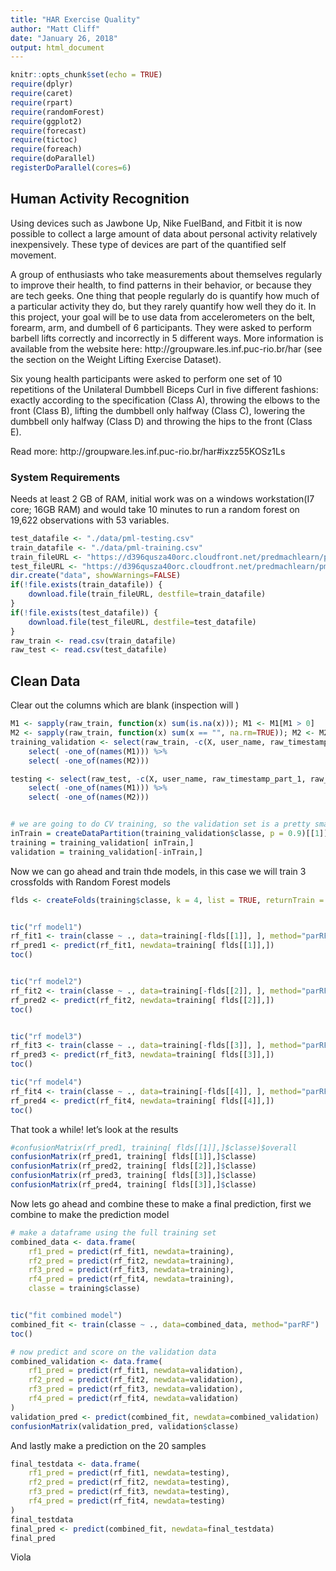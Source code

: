 ```yaml
---
title: "HAR Exercise Quality"
author: "Matt Cliff"
date: "January 26, 2018"
output: html_document
---
```


```r
knitr::opts_chunk$set(echo = TRUE)
require(dplyr)
require(caret)
require(rpart)
require(randomForest)
require(ggplot2)
require(forecast)
require(tictoc)
require(foreach)
require(doParallel)
registerDoParallel(cores=6)
```

## Human Activity Recognition

Using devices such as Jawbone Up, Nike FuelBand, and Fitbit it is now possible to collect a large amount of data about personal activity relatively inexpensively. These type of devices are part of the quantified self movement. 

A group of enthusiasts who take measurements about themselves regularly to improve their health, to find patterns in their behavior, or because they are tech geeks. One thing that people regularly do is quantify how much of a particular activity they do, but they rarely quantify how well they do it. In this project, your goal will be to use data from accelerometers on the belt, forearm, arm, and dumbell of 6 participants. They were asked to perform barbell lifts correctly and incorrectly in 5 different ways. More information is available from the website here: http://groupware.les.inf.puc-rio.br/har (see the section on the Weight Lifting Exercise Dataset).

Six young health participants were asked to perform one set of 10 repetitions of the Unilateral Dumbbell Biceps Curl in five different fashions: exactly according to the specification (Class A), throwing the elbows to the front (Class B), lifting the dumbbell only halfway (Class C), lowering the dumbbell only halfway (Class D) and throwing the hips to the front (Class E).

Read more: http://groupware.les.inf.puc-rio.br/har#ixzz55KOSz1Ls


### System Requirements
Needs at least 2 GB of RAM, initial work was on a windows workstation(I7 core; 16GB RAM) and would take 10 minutes to run a random forest on 19,622 observations with 53 variables.


```r
test_datafile <- "./data/pml-testing.csv"
train_datafile <- "./data/pml-training.csv"
train_fileURL <- "https://d396qusza40orc.cloudfront.net/predmachlearn/pml-training.csv"
test_fileURL <- "https://d396qusza40orc.cloudfront.net/predmachlearn/pml-testing.csv"
dir.create("data", showWarnings=FALSE)
if(!file.exists(train_datafile)) {
    download.file(train_fileURL, destfile=train_datafile)
}
if(!file.exists(test_datafile)) {
    download.file(test_fileURL, destfile=test_datafile)
}
raw_train <- read.csv(train_datafile)
raw_test <- read.csv(test_datafile)
```

## Clean Data

Clear out the columns which are blank (inspection will )
```r
M1 <- sapply(raw_train, function(x) sum(is.na(x))); M1 <- M1[M1 > 0]
M2 <- sapply(raw_train, function(x) sum(x == "", na.rm=TRUE)); M2 <- M2[M2 > 0]
training_validation <- select(raw_train, -c(X, user_name, raw_timestamp_part_1, raw_timestamp_part_2, cvtd_timestamp, new_window, num_window)) %>%
    select( -one_of(names(M1))) %>%
    select( -one_of(names(M2)))

testing <- select(raw_test, -c(X, user_name, raw_timestamp_part_1, raw_timestamp_part_2, cvtd_timestamp, new_window, num_window)) %>%
    select( -one_of(names(M1))) %>%
    select( -one_of(names(M2)))


# we are going to do CV training, so the validation set is a pretty small slice just for predicting accuracy
inTrain = createDataPartition(training_validation$classe, p = 0.9)[[1]]
training = training_validation[ inTrain,]
validation = training_validation[-inTrain,]

```

Now we can go ahead and train thde models, in this case we will train 3 crossfolds with Random Forest models

```r
flds <- createFolds(training$classe, k = 4, list = TRUE, returnTrain = FALSE)


tic("rf model1")
rf_fit1 <- train(classe ~ ., data=training[-flds[[1]], ], method="parRF")
rf_pred1 <- predict(rf_fit1, newdata=training[ flds[[1]],])
toc()


tic("rf model2")
rf_fit2 <- train(classe ~ ., data=training[-flds[[2]], ], method="parRF")
rf_pred2 <- predict(rf_fit2, newdata=training[ flds[[2]],])
toc()


tic("rf model3")
rf_fit3 <- train(classe ~ ., data=training[-flds[[3]], ], method="parRF")
rf_pred3 <- predict(rf_fit3, newdata=training[ flds[[3]],])
toc()

tic("rf model4")
rf_fit4 <- train(classe ~ ., data=training[-flds[[4]], ], method="parRF")
rf_pred4 <- predict(rf_fit4, newdata=training[ flds[[4]],])
toc()

```


That took a while!  let's look at the results
```r
#confusionMatrix(rf_pred1, training[ flds[[1]],]$classe)$overall
confusionMatrix(rf_pred1, training[ flds[[1]],]$classe)
confusionMatrix(rf_pred2, training[ flds[[2]],]$classe)
confusionMatrix(rf_pred3, training[ flds[[3]],]$classe)
confusionMatrix(rf_pred4, training[ flds[[3]],]$classe)

```
Now lets go ahead and combine these to make a final prediction, first we combine to make the prediction model

```r


# make a dataframe using the full training set
combined_data <- data.frame(
    rf1_pred = predict(rf_fit1, newdata=training), 
    rf2_pred = predict(rf_fit2, newdata=training), 
    rf3_pred = predict(rf_fit3, newdata=training), 
    rf4_pred = predict(rf_fit4, newdata=training), 
    classe = training$classe)


tic("fit combined model")
combined_fit <- train(classe ~ ., data=combined_data, method="parRF")
toc()

# now predict and score on the validation data
combined_validation <- data.frame(
    rf1_pred = predict(rf_fit1, newdata=validation), 
    rf2_pred = predict(rf_fit2, newdata=validation), 
    rf3_pred = predict(rf_fit3, newdata=validation),
    rf4_pred = predict(rf_fit4, newdata=validation)
)
validation_pred <- predict(combined_fit, newdata=combined_validation)
confusionMatrix(validation_pred, validation$classe)
```
And lastly make a prediction on the 20 samples

```r
final_testdata <- data.frame(
    rf1_pred = predict(rf_fit1, newdata=testing), 
    rf2_pred = predict(rf_fit2, newdata=testing), 
    rf3_pred = predict(rf_fit3, newdata=testing),
    rf4_pred = predict(rf_fit4, newdata=testing)
)
final_testdata
final_pred <- predict(combined_fit, newdata=final_testdata)
final_pred

```
Viola
